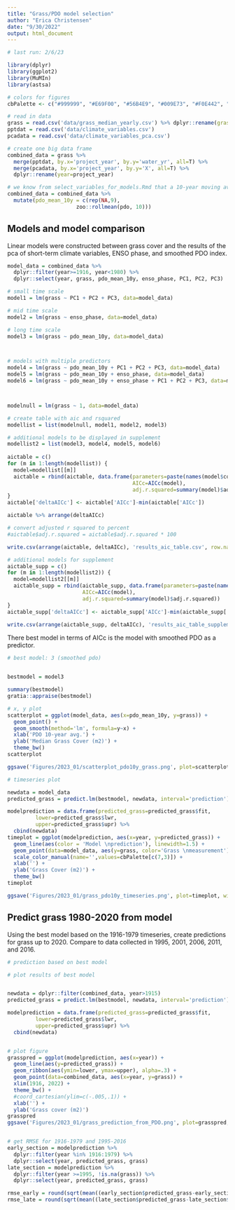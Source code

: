 ```yaml
---
title: "Grass/PDO model selection"
author: "Erica Christensen"
date: "9/30/2022"
output: html_document
---
```


```r
# last run: 2/6/23

library(dplyr)
library(ggplot2)
library(MuMIn)
library(astsa)

# colors for figures
cbPalette <- c("#999999", "#E69F00", "#56B4E9", "#009E73", "#F0E442", "#0072B2", "#D55E00", "#CC79A7")

# read in data
grass = read.csv('data/grass_median_yearly.csv') %>% dplyr::rename(grass = median_grass)
pptdat = read.csv('data/climate_variables.csv')
pcadata = read.csv('data/climate_variables_pca.csv')

# create one big data frame
combined_data = grass %>%
  merge(pptdat, by.x='project_year', by.y='water_yr', all=T) %>%
  merge(pcadata, by.x='project_year', by.y='X', all=T) %>%
  dplyr::rename(year=project_year)

# we know from select_variables_for_models.Rmd that a 10-year moving average of PDO should be included in models
combined_data = combined_data %>%
  mutate(pdo_mean_10y = c(rep(NA,9),
                      zoo::rollmean(pdo, 10)))

```





## Models and model comparison

Linear models were constructed between grass cover and the results of the pca of short-term climate variables, ENSO phase, and smoothed PDO index.  

```r
model_data = combined_data %>%
  dplyr::filter(year>=1916, year<1980) %>%
  dplyr::select(year, grass, pdo_mean_10y, enso_phase, PC1, PC2, PC3)

# small time scale
model1 = lm(grass ~ PC1 + PC2 + PC3, data=model_data)

# mid time scale
model2 = lm(grass ~ enso_phase, data=model_data)

# long time scale
model3 = lm(grass ~ pdo_mean_10y, data=model_data)



# models with multiple predictors
model4 = lm(grass ~ pdo_mean_10y + PC1 + PC2 + PC3, data=model_data)
model5 = lm(grass ~ pdo_mean_10y + enso_phase, data=model_data)
model6 = lm(grass ~ pdo_mean_10y + enso_phase + PC1 + PC2 + PC3, data=model_data)



modelnull = lm(grass ~ 1, data=model_data)

# create table with aic and rsquared
modellist = list(modelnull, model1, model2, model3)

# additional models to be displayed in supplement
modellist2 = list(model3, model4, model5, model6) 
                 
aictable = c()
for (m in 1:length(modellist)) {
  model=modellist[[m]]
  aictable = rbind(aictable, data.frame(parameters=paste(names(model$coefficients),collapse=', '),
                                        AICc=AICc(model),
                                        adj.r.squared=summary(model)$adj.r.squared))
}
aictable['deltaAICc'] <- aictable['AICc']-min(aictable['AICc'])

aictable %>% arrange(deltaAICc)

# convert adjusted r squared to percent
#aictable$adj.r.squared = aictable$adj.r.squared * 100

write.csv(arrange(aictable, deltaAICc), 'results_aic_table.csv', row.names=F)

# additional models for supplement
aictable_supp = c()
for (m in 1:length(modellist2)) {
  model=modellist2[[m]]
  aictable_supp = rbind(aictable_supp, data.frame(parameters=paste(names(model$coefficients), collapse=', '),
                        AICc=AICc(model),
                        adj.r.squared=summary(model)$adj.r.squared))
}
aictable_supp['deltaAICc'] <- aictable_supp['AICc']-min(aictable_supp['AICc'])

write.csv(arrange(aictable_supp, deltaAICc), 'results_aic_table_supplement.csv', row.names=F)
```

There best model in terms of AICc is the model with smoothed PDO as a predictor. 

```r

# best model: 3 (smoothed pdo)


bestmodel = model3

summary(bestmodel)
gratia::appraise(bestmodel)

# x, y plot
scatterplot = ggplot(model_data, aes(x=pdo_mean_10y, y=grass)) +
  geom_point() +
  geom_smooth(method='lm', formula=y~x) +
  xlab('PDO 10-year avg.') +
  ylab('Median Grass Cover (m2)') +
  theme_bw() 
scatterplot

ggsave('Figures/2023_01/scatterplot_pdo10y_grass.png', plot=scatterplot, width=4, height=3)

# timeseries plot

newdata = model_data 
predicted_grass = predict.lm(bestmodel, newdata, interval='prediction') %>% as.data.frame()

modelprediction = data.frame(predicted_grass=predicted_grass$fit,
         lower=predicted_grass$lwr,
         upper=predicted_grass$upr) %>%
  cbind(newdata)
timeplot = ggplot(modelprediction, aes(x=year, y=predicted_grass)) +
  geom_line(aes(color = 'Model \nprediction'), linewidth=1.5) +
  geom_point(data=model_data, aes(y=grass, color='Grass \nmeasurement')) +
  scale_color_manual(name='',values=cbPalette[c(7,3)]) +
  xlab('') +
  ylab('Grass Cover (m2)') +
  theme_bw() 
timeplot

ggsave('Figures/2023_01/grass_pdo10y_timeseries.png', plot=timeplot, width=5, height=3)
```

## Predict grass 1980-2020 from model

Using the best model based on the 1916-1979 timeseries, create predictions for grass up to 2020. Compare to data collected in 1995, 2001, 2006, 2011, and 2016.


```r
# prediction based on best model

# plot results of best model


newdata = dplyr::filter(combined_data, year>1915) 
predicted_grass = predict.lm(bestmodel, newdata, interval='prediction') %>% as.data.frame()

modelprediction = data.frame(predicted_grass=predicted_grass$fit,
         lower=predicted_grass$lwr,
         upper=predicted_grass$upr) %>%
  cbind(newdata)


# plot figure
grasspred = ggplot(modelprediction, aes(x=year)) +
  geom_line(aes(y=predicted_grass)) +
  geom_ribbon(aes(ymin=lower, ymax=upper), alpha=.3) +
  geom_point(data=combined_data, aes(x=year, y=grass)) +
  xlim(1916, 2022) +
  theme_bw() +
  #coord_cartesian(ylim=c(-.005,.1)) +
  xlab('') +
  ylab('Grass cover (m2)')
grasspred
ggsave('Figures/2023_01/grass_prediction_from_PDO.png', plot=grasspred, width=5, height=4)


# get RMSE for 1916-1979 and 1995-2016
early_section = modelprediction %>%
  dplyr::filter(year %in% 1916:1979) %>%
  dplyr::select(year, predicted_grass, grass)
late_section = modelprediction %>%
  dplyr::filter(year >=1995, !is.na(grass)) %>%
  dplyr::select(year, predicted_grass, grass)

rmse_early = round(sqrt(mean((early_section$predicted_grass-early_section$grass)^2)), digits=2)
rmse_late = round(sqrt(mean((late_section$predicted_grass-late_section$grass)^2)), digits=2)
```


